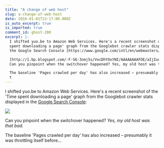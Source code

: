 ```yaml
---
title: "A change of web host"
slug: a-change-of-web-host
date: 2016-01-01T23:17:00.000Z
is_auto_excerpt: true
is_imported: true
comment_id: ghost-280
excerpt: |-
  I shifted yuo.be to Amazon Web Services. Here's a recent screenshot of the 'Time
  spent downloading a page' graph from the Googlebot crawler stats displayed in
  the Google Search Console [https://www.google.com/intl/en/webmasters/]:

  [http://1.bp.blogspot.com/-F-S6-3nmj5s/VocDhYOxYNI/AAAAAAAAFOE/aIjIucq8cpw/s1600/2016-01-01%2B-%2Bcropped.png]
  Can you pinpoint when the switchover happened? Yes, my old host was that bad.

  The baseline 'Pages crawled per day' has also increased – presumably it was
  t
---
```


I shifted yuo.be to Amazon Web Services. Here's a recent screenshot of the 'Time
spent downloading a page' graph from the Googlebot crawler stats displayed in
the [Google Search Console](https://www.google.com/intl/en/webmasters/):

![](./2016-01-01+-+cropped.png)

Can you pinpoint when the switchover happened? _Yes, my old host was that bad._

The baseline 'Pages crawled per day' has also increased – presumably it was
throttling itself before...
